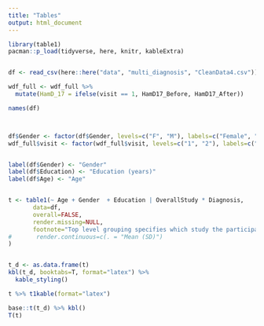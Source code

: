 ```yaml
---
title: "Tables"
output: html_document
---
```



```r

library(table1)
pacman::p_load(tidyverse, here, knitr, kableExtra)


df <- read_csv(here::here("data", "multi_diagnosis", "CleanData4.csv"))

wdf_full <- wdf_full %>%
  mutate(HamD_17 = ifelse(visit == 1, HamD17_Before, HamD17_After))

names(df)



df$Gender <- factor(df$Gender, levels=c("F", "M"), labels=c("Female", "Male"))
wdf_full$visit <- factor(wdf_full$visit, levels=c("1", "2"), labels=c("Visit 1", "Visit 2"))


label(df$Gender) <- "Gender"
label(df$Education) <- "Education (years)"
label(df$Age) <- "Age"


t <- table1(~ Age + Gender  + Education | OverallStudy * Diagnosis,
       data=df,
       overall=FALSE,
       render.missing=NULL, 
       footnote="Top level grouping specifies which study the participants come from."
#       render.continuous=c(. = "Mean (SD)")
)


t_d <- as.data.frame(t)
kbl(t_d, booktabs=T, format="latex") %>% 
  kable_styling()

t %>% t1kable(format="latex") 

base::t(t_d) %>% kbl()
T(t)
```

